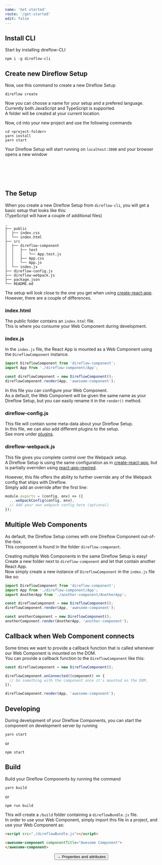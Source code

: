 ```yaml
---
name: 'Get started'
route: '/get-started'
edit: false
---
```



## Install CLI
Start by installing direflow-CLI
```console
npm i -g direflow-cli
```

## Create new Direflow Setup
Now, use this command to create a new Direflow Setup
```console
direflow create
```
Now you can choose a name for your setup and a prefered language. Currently both JavaScript and TypeScript is supported.  
A folder will be created at your current location.  
  
Now, cd into your new project and use the following commands
```console
cd <project-folder>
yarn install
yarn start
```
Your Direflow Setup will start running on `localhost:3000` and your browser opens a new window  
<br />
<p style="display: flex; justify-content: center">
  <base-component></base-component>
</p>

<br />
<br />

## The Setup
When you create a new Direflow Setup from `direflow-cli`, you will get a basic setup that looks like this:  
(TypeScript will have a couple of additional files)  

```
.
├── public
│  ├── index.css
│  └── index.html
├── src
│  ├── direflow-component
│  │   ├── test
│  │   │   └── App.test.js
│  │   ├── App.css
│  │   └── App.js
│  └── index.js
├── direflow-config.js
├── direflow-webpack.js
├── package.json
└── README.md
```

The setup will look close to the one you get when using [create-react-app](https://github.com/facebook/create-react-app).  
However, there are a couple of differences. 

### index.html
The public folder contains an `index.html` file.  
This is where you consume your Web Component during development.  

### index.js
In the `index.js` file, the React App is mounted as a Web Component using the `DireflowComponent` instance.  
```javascript
import DireflowComponent from 'direflow-component';
import App from './direflow-component/App';

const direflowComponent = new DireflowComponent();
direflowComponent.render(App, 'awesome-component');
```

In this file you can configure your Web Component.  
As a default, the Web Component will be given the same name as your Direflow Setup, but you can easily rename it in the `render()` method.

### direflow-config.js
This file will contain some meta-data about your Direflow Setup.  
In this file, we can also add different plugins to the setup.  
See more under [plugins](/plugins).

### direflow-webpack.js
This file gives you complete control over the Webpack setup.  
A Direflow Setup is using the same configuration as in [create-react-app](https://github.com/facebook/create-react-app), but is partially overriden using [react-app-rewired](https://github.com/timarney/react-app-rewired).
  
However, this file offers the ability to further override any of the Webpack config that ships with Direflow.  
Simply add an override after the first line:
```javascript
module.exports = (config, env) => ({
  ...webpackConfig(config, env),
  // Add your own webpack config here (optional)
});
```

## Multiple Web Components
As default, the Direflow Setup comes with one Direflow Component out-of-the-box.  
This component is found in the folder `direflow-component`.  
  
Creating multiple Web Components in the same Direflow Setup is easy!  
Create a new folder next to `direflow-component` and let that contain another React App.  
Now simply create a new instance of `DireflowComponent` in the `index.js` file like so:  
```javascript
import DireflowComponent from 'direflow-component';
import App from './direflow-component/App';
import AnotherApp from './another-component/AnotherApp';

const direflowComponent = new DireflowComponent();
direflowComponent.render(App, 'awesome-component');

const anotherComponent = new DireflowComponent();
anotherComponent.render(AnotherApp, 'another-component');
```

## Callback when Web Component connects
Some times we want to provide a callback function that is called whenever our Web Component is mounted on the DOM.  
You can provide a callback function to the `DireflowComponent` like this:  
```javascript
const direflowComponent = new DireflowComponent();

direflowComponent.onConnected((component) => {
  // Do something with the component once it's mounted on the DOM.
});

direflowComponent.render(App, 'awesome-component');
```

## Developing
During development of your Direflow Components, you can start the component on development server by running
```console
yarn start
```
or
```console
npm start
```

## Build
Build your Direflow Components by running the command
```console
yarn build
```
or 
```console
npm run build
```

This will create a `/build` folder containing a `direflowBundle.js` file.  
In order to use your Web Component, simply import this file in a project, and use your Web Component as:
```html
<script src="./direflowBundle.js"></script>

<awesome-component componentTitle="Awesome Component">
</awesome-component>
```

<span style="display: flex; justify-content: center">
  <Link to='/properties-and-attributes'>
    <Button>→ Properties and attributes</Button>
  </Link>
</span>